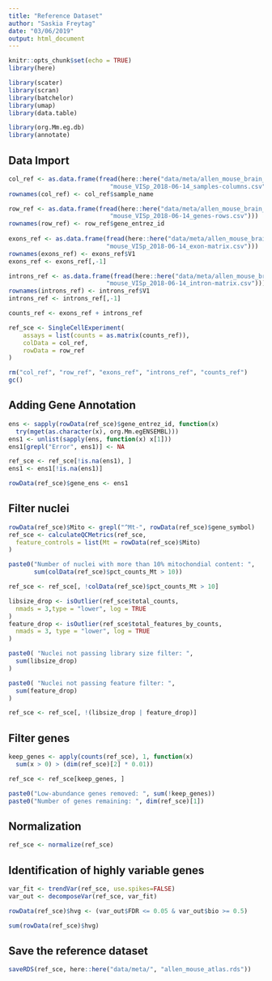 ```yaml
---
title: "Reference Dataset"
author: "Saskia Freytag"
date: "03/06/2019"
output: html_document
---
```


```r
knitr::opts_chunk$set(echo = TRUE)
library(here)
```

```r
library(scater)
library(scran)
library(batchelor)
library(umap)
library(data.table)
```

```r
library(org.Mm.eg.db)
library(annotate)
```

## Data Import

```r
col_ref <- as.data.frame(fread(here::here("data/meta/allen_mouse_brain_atlas", 
                            "mouse_VISp_2018-06-14_samples-columns.csv")))
rownames(col_ref) <- col_ref$sample_name

row_ref <- as.data.frame(fread(here::here("data/meta/allen_mouse_brain_atlas", 
                            "mouse_VISp_2018-06-14_genes-rows.csv")))
rownames(row_ref) <- row_ref$gene_entrez_id
  
exons_ref <- as.data.frame(fread(here::here("data/meta/allen_mouse_brain_atlas",
                           "mouse_VISp_2018-06-14_exon-matrix.csv")))
rownames(exons_ref) <- exons_ref$V1
exons_ref <- exons_ref[,-1]

introns_ref <- as.data.frame(fread(here::here("data/meta/allen_mouse_brain_atlas",
                           "mouse_VISp_2018-06-14_intron-matrix.csv")))
rownames(introns_ref) <- introns_ref$V1
introns_ref <- introns_ref[,-1]

counts_ref <- exons_ref + introns_ref

ref_sce <- SingleCellExperiment(
    assays = list(counts = as.matrix(counts_ref)), 
    colData = col_ref,
    rowData = row_ref
)
```

```r
rm("col_ref", "row_ref", "exons_ref", "introns_ref", "counts_ref")
gc()
```

## Adding Gene Annotation 

```r
ens <- sapply(rowData(ref_sce)$gene_entrez_id, function(x) 
  try(mget(as.character(x), org.Mm.egENSEMBL)))
ens1 <- unlist(sapply(ens, function(x) x[1]))
ens1[grepl("Error", ens1)] <- NA

ref_sce <- ref_sce[!is.na(ens1), ]
ens1 <- ens1[!is.na(ens1)]

rowData(ref_sce)$gene_ens <- ens1
```

## Filter nuclei

```r
rowData(ref_sce)$Mito <- grepl("^Mt-", rowData(ref_sce)$gene_symbol)
ref_sce <- calculateQCMetrics(ref_sce,
  feature_controls = list(Mt = rowData(ref_sce)$Mito)
)

paste0("Number of nuclei with more than 10% mitochondial content: ", 
       sum(colData(ref_sce)$pct_counts_Mt > 10))

ref_sce <- ref_sce[, !colData(ref_sce)$pct_counts_Mt > 10]
```

```r
libsize_drop <- isOutlier(ref_sce$total_counts,
  nmads = 3,type = "lower", log = TRUE
)
feature_drop <- isOutlier(ref_sce$total_features_by_counts,
  nmads = 3, type = "lower", log = TRUE
)

paste0( "Nuclei not passing library size filter: ",
  sum(libsize_drop)
)

paste0( "Nuclei not passing feature filter: ", 
  sum(feature_drop)
)

ref_sce <- ref_sce[, !(libsize_drop | feature_drop)]
```

## Filter genes

```r
keep_genes <- apply(counts(ref_sce), 1, function(x)
  sum(x > 0) > (dim(ref_sce)[2] * 0.01))

ref_sce <- ref_sce[keep_genes, ]

paste0("Low-abundance genes removed: ", sum(!keep_genes))
paste0("Number of genes remaining: ", dim(ref_sce)[1])
```

## Normalization

```r
ref_sce <- normalize(ref_sce)
```

## Identification of highly variable genes

```r
var_fit <- trendVar(ref_sce, use.spikes=FALSE)
var_out <- decomposeVar(ref_sce, var_fit)

rowData(ref_sce)$hvg <- (var_out$FDR <= 0.05 & var_out$bio >= 0.5)

sum(rowData(ref_sce)$hvg)
```

## Save the reference dataset

```r
saveRDS(ref_sce, here::here("data/meta/", "allen_mouse_atlas.rds"))
```
